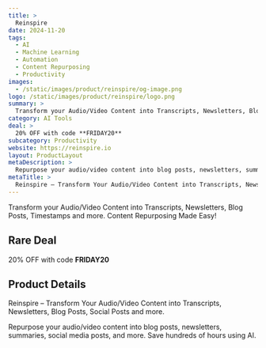 ```yaml
---
title: >
  Reinspire
date: 2024-11-20
tags:
  - AI
  - Machine Learning
  - Automation
  - Content Repurposing
  - Productivity
images:
  - /static/images/product/reinspire/og-image.png
logo: /static/images/product/reinspire/logo.png
summary: >
  Transform your Audio/Video Content into Transcripts, Newsletters, Blog Posts, Timestamps and more. Content Repurposing Made Easy!
category: AI Tools
deal: >
  20% OFF with code **FRIDAY20**
subcategory: Productivity
website: https://reinspire.io
layout: ProductLayout
metaDescription: >
  Repurpose your audio/video content into blog posts, newsletters, summaries, social media posts, and more. Save hundreds of hours using AI.
metaTitle: >
  Reinspire – Transform Your Audio/Video Content into Transcripts, Newsletters, Blog Posts, Social Posts and more.
---
```

Transform your Audio/Video Content into Transcripts, Newsletters, Blog Posts, Timestamps and more. Content Repurposing Made Easy!

## Rare Deal

20% OFF with code **FRIDAY20**

## Product Details
Reinspire – Transform Your Audio/Video Content into Transcripts, Newsletters, Blog Posts, Social Posts and more.

Repurpose your audio/video content into blog posts, newsletters, summaries, social media posts, and more. Save hundreds of hours using AI.
